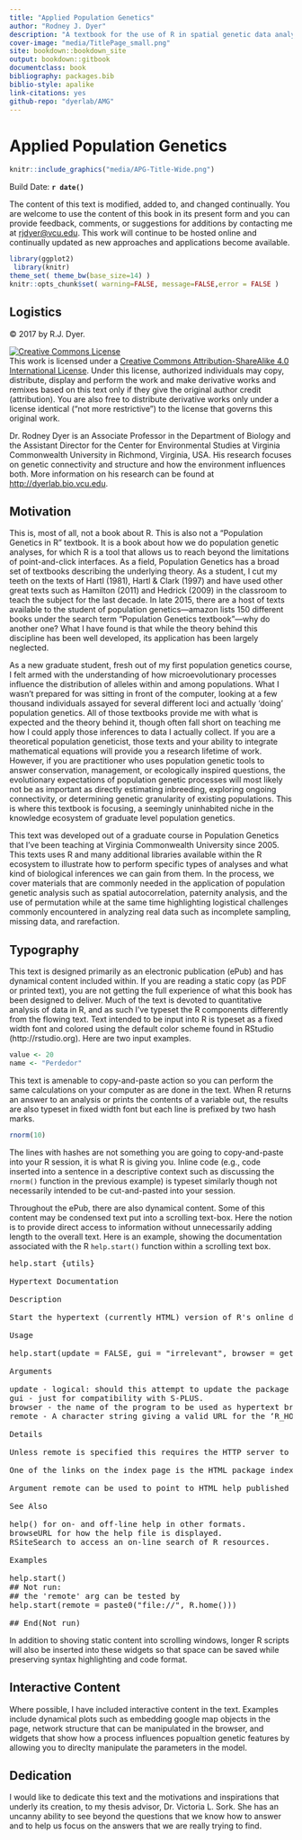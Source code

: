 ```yaml
--- 
title: "Applied Population Genetics"
author: "Rodney J. Dyer"
description: "A textbook for the use of R in spatial genetic data analysis."
cover-image: "media/TitlePage_small.png"
site: bookdown::bookdown_site
output: bookdown::gitbook
documentclass: book
bibliography: packages.bib
biblio-style: apalike
link-citations: yes
github-repo: "dyerlab/AMG"
---
```


# Applied Population Genetics {- .white_letters}

<a href="http://dyerlab.bio.vcu.edu">
```r
knitr::include_graphics("media/APG-Title-Wide.png")
```
</a>

Build Date: **`r date()`**

The content of this text is modified, added to, and changed continually.  You are welcome to use the content of this book in its present form and you can provide feedback, comments, or suggestions for additions by contacting me at [rjdyer@vcu.edu](mailto://rjdyer@vcu.edu).  This work will continue to be hosted online and continually updated as new approaches and applications become available.

```r
library(ggplot2)
 library(knitr)
theme_set( theme_bw(base_size=14) )
knitr::opts_chunk$set( warning=FALSE, message=FALSE,error = FALSE )
```


## Logistics {-}

&copy; 2017 by R.J. Dyer.

<a rel="license" href="http://creativecommons.org/licenses/by-sa/4.0/"><img alt="Creative Commons License" style="border-width:0" src="https://i.creativecommons.org/l/by-sa/4.0/88x31.png" /></a><br />This work is licensed under a <a rel="license" href="http://creativecommons.org/licenses/by-sa/4.0/">Creative Commons Attribution-ShareAlike 4.0 International License</a>.  Under this license, authorized individuals may copy, distribute, display and perform the work and make derivative works and remixes based on this text only if they give the original author credit (attribution).  You are also free to distribute derivative works only under a license identical ("not more restrictive") to the license that governs this original work. 

Dr. Rodney Dyer is an Associate Professor in the Department of Biology and the Assistant Director for the Center for Environmental Studies at Virginia Commonwealth University in Richmond, Virginia, USA.  His research focuses on genetic connectivity and structure and how the environment influences both.  More information on his research can be found at [http://dyerlab.bio.vcu.edu](http://dyerlab.bio.vcu.edu).




## Motivation {-}

This is, most of all, not a book about R.  This is also not a "Population Genetics in R" textbook.  It is a book about how we do population genetic analyses, for which R is a tool that allows us to reach beyond the limitations of point-and-click interfaces. As a field, Population Genetics has a broad set of textbooks describing the underlying theory.  As a student, I cut my teeth on the texts of Hartl (1981), Hartl & Clark (1997) and have used other great texts such as Hamilton (2011) and Hedrick (2009) in the classroom to teach the subject for the last decade.  In late 2015, there are a host of texts available to the student of population genetics—amazon lists 150 different books under the search term “Population Genetics textbook"—why do another one?  What I have found is that while the theory behind this discipline has been well developed, its application has been largely neglected.  

As a new graduate student, fresh out of my first population genetics course, I felt armed with the understanding of how microevolutionary processes influence the distribution of alleles within and among populations.  What I wasn't prepared for was sitting in front of the computer, looking at a few thousand individuals assayed for several different loci and actually ‘doing' population genetics.  All of those textbooks provide me with what is expected and the theory behind it, though often fall short on teaching me how I could apply those inferences to data I actually collect.  If you are a theoretical population geneticist, those texts and your ability to integrate mathematical equations will provide you a research lifetime of work.  However, if you are practitioner who uses population genetic tools to answer conservation, management, or ecologically inspired questions, the evolutionary expectations of population genetic processes will most likely not be as important as directly estimating inbreeding, exploring ongoing connectivity, or determining genetic granularity of existing populations.  This is where this textbook is focusing, a seemingly uninhabited niche in the knowledge ecosystem of graduate level population genetics.

This text was developed out of a graduate course in Population Genetics that I've been teaching at Virginia Commonwealth University since 2005.  This texts uses R and many additional libraries available within the R ecosystem to illustrate how to perform specific types of analyses and what kind of biological inferences we can gain from them.  In the process, we cover materials that are commonly needed in the application of population genetic analysis such as spatial autocorrelation, paternity analysis, and the use of permutation while at the same time highlighting logistical challenges commonly encountered in analyzing real data such as incomplete sampling, missing data, and rarefaction.

## Typography {-}

This text is designed primarily as an electronic publication (ePub) and has dynamical content included within.  If you are reading a static copy (as PDF or printed text), you are not getting the full experience of what this book has been designed to deliver.  Much of the text is devoted to quantitative analysis of data in R, and as such I've typeset the R components differently from the flowing text.  Text intended to be input into R is typeset as a fixed width font and colored using the default color scheme found in RStudio (http://rstudio.org).  Here are two input examples.

```r
value <- 20
name <- "Perdedor"
```


This text is amenable to copy-and-paste action so you can perform the same calculations on your computer as are done in the text.  When R returns an answer to an analysis or prints the contents of a variable out, the results are also typeset in fixed width font but each line is prefixed by two hash marks.  


```r
rnorm(10)
```

The lines with hashes are not something you are going to copy-and-paste into your R session, it is what R is giving you.  Inline code (e.g., code inserted into a sentence in a descriptive context such as discussing the `rnorm()` function in the previous example) is typeset similarly though not necessarily intended to be cut-and-pasted into your session.  

Throughout the ePub, there are also dynamical content.  Some of this content may be condensed text put into a scrolling text-box.  Here the notion is to provide direct access to information without unnecessarily adding length to the overall text.  Here is an example, showing the documentation associated with the R `help.start()` function within a scrolling text box.

<div class="scrollingbox"><pre>
help.start {utils}  											R Documentation

Hypertext Documentation

Description

Start the hypertext (currently HTML) version of R's online documentation.

Usage

help.start(update = FALSE, gui = "irrelevant", browser = getOption("browser"), remote = NULL)

Arguments

update - logical: should this attempt to update the package index to reflect the currently available packages. (Not attempted if remote is non-NULL.)
gui - just for compatibility with S-PLUS.
browser - the name of the program to be used as hypertext browser. It should be in the PATH, or a full path specified. Alternatively, it can be an R function which will be called with a URL as its only argument. This option is normally unset on Windows, when the file-association mechanism will be used.
remote - A character string giving a valid URL for the ‘R_HOME' directory on a remote location.

Details

Unless remote is specified this requires the HTTP server to be available (it will be started if possible: see startDynamicHelp).

One of the links on the index page is the HTML package index, ‘R.home("docs")/html/packages.html', which can be remade by make.packages.html(). For local operation, the HTTP server will remake a temporary version of this list when the link is first clicked, and each time thereafter check if updating is needed (if .libPaths has changed or any of the directories has been changed). This can be slow, and using update = TRUE will ensure that the packages list is updated before launching the index page.

Argument remote can be used to point to HTML help published by another R installation: it will typically only show packages from the main library of that installation.

See Also

help() for on- and off-line help in other formats.
browseURL for how the help file is displayed.
RSiteSearch to access an on-line search of R resources.

Examples

help.start()
## Not run: 
## the 'remote' arg can be tested by
help.start(remote = paste0("file://", R.home()))

## End(Not run)
</pre></div>


In addition to shoving static content into scrolling windows, longer R scripts will also be inserted into these widgets so that space can be saved while preserving syntax highlighting and code format.


## Interactive Content {-}

Where possible, I have included interactive content in the text.  Examples include dynamical plots such as embedding google map objects in the page, network structure that can be manipulated in the browser, and widgets that show how a process influences popualtion genetic features by allowing you to direclty manipulate the parameters in the model.  


## Dedication {-}

I would like to dedicate this text and the motivations and inspirations that underly its creation, to my thesis advisor, Dr. Victoria L. Sork.  She has an uncanny ability to see beyond the questions that we know how to answer and to help us focus on the answers that we are really trying to find.

